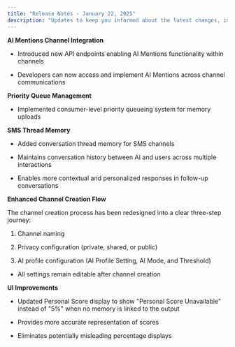 ```yaml
---
title: "Release Notes - January 22, 2025"
description: "Updates to keep you informed about the latest changes, improvements, and fixes"
---
```


**AI Mentions Channel Integration**

* Introduced new API endpoints enabling AI Mentions functionality within channels

* Developers can now access and implement AI Mentions across channel communications



**Priority Queue Management**

* Implemented consumer-level priority queueing system for memory uploads



**SMS Thread Memory**

* Added conversation thread memory for SMS channels

* Maintains conversation history between AI and users across multiple interactions

* Enables more contextual and personalized responses in follow-up conversations



**Enhanced Channel Creation Flow**

The channel creation process has been redesigned into a clear three-step journey:

1. Channel naming

2. Privacy configuration (private, shared, or public)

3. AI profile configuration (AI Profile Setting, AI Mode, and Threshold)

* All settings remain editable after channel creation



**UI Improvements**

* Updated Personal Score display to show "Personal Score Unavailable" instead of "5%" when no memory is linked to the output

* Provides more accurate representation of scores

* Eliminates potentially misleading percentage displays